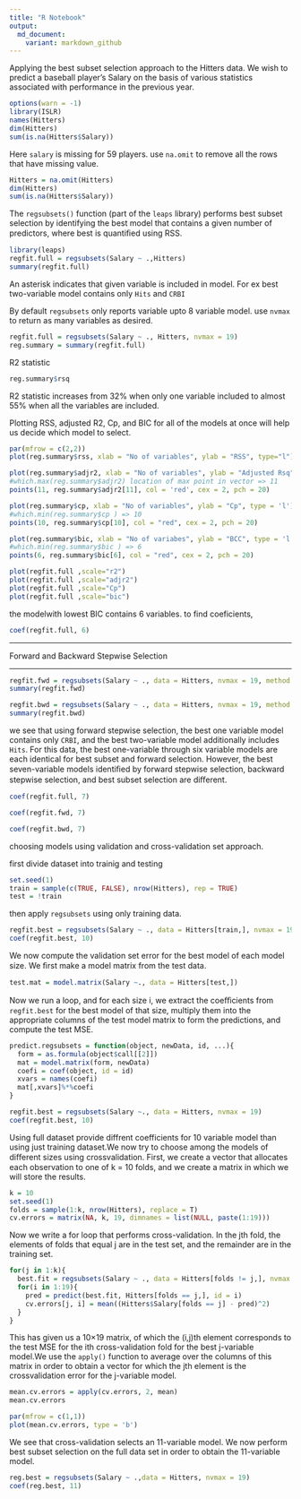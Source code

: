 ```yaml
---
title: "R Notebook"
output: 
  md_document:
    variant: markdown_github
---
```


Applying the best subset selection approach to the Hitters data. We wish to predict a baseball player’s Salary on the basis of various statistics associated with performance in the previous year.

```r
options(warn = -1)
library(ISLR)
names(Hitters)
dim(Hitters)
sum(is.na(Hitters$Salary))
```

Here `salary` is missing for 59 players. use `na.omit` to remove all the rows that have missing value.

```r
Hitters = na.omit(Hitters)
dim(Hitters)
sum(is.na(Hitters$Salary))
```

The `regsubsets()` function (part of the `leaps` library) performs best subset selection by identifying the best model that contains a given number of predictors, where best is quantiﬁed using RSS.

```r
library(leaps)
regfit.full = regsubsets(Salary ~ .,Hitters)
summary(regfit.full)
```

An asterisk indicates that given variable is included in model. For ex best two-variable model contains only `Hits` and `CRBI`

By default `regsubsets` only reports variable upto 8 variable model. use `nvmax` to return as many variables as desired.
```r
regfit.full = regsubsets(Salary ~ ., Hitters, nvmax = 19)
reg.summary = summary(regfit.full)
```

R2 statistic

```r
reg.summary$rsq
```

R2 statistic increases from 32% when only one variable included to almost 55% when all the variables are included.

Plotting RSS, adjusted R2, Cp, and BIC for all of the models at once will help us decide which model to select.
```r
par(mfrow = c(2,2))
plot(reg.summary$rss, xlab = "No of variables", ylab = "RSS", type="l")  #type="l"  to connect the plotted points with lines.

plot(reg.summary$adjr2, xlab = "No of variables", ylab = "Adjusted Rsq", type="l")
#which.max(reg.summary$adjr2) location of max point in vector => 11
points(11, reg.summary$adjr2[11], col = 'red', cex = 2, pch = 20)

plot(reg.summary$cp, xlab = "No of variables", ylab = "Cp", type = 'l')
#which.min(reg.summary$cp ) => 10
points(10, reg.summary$cp[10], col = "red", cex = 2, pch = 20)

plot(reg.summary$bic, xlab = "No of variabes", ylab = "BCC", type = 'l')
#which.min(reg.summary$bic ) => 6
points(6, reg.summary$bic[6], col = "red", cex = 2, pch = 20)
```
```r
plot(regfit.full ,scale="r2")
plot(regfit.full ,scale="adjr2")
plot(regfit.full ,scale="Cp")
plot(regfit.full ,scale="bic")
```

the modelwith lowest BIC contains 6 variables. to find coeficients,
```r
coef(regfit.full, 6)
```

****************************************************************************************************************************

Forward and Backward Stepwise Selection

****************************************************************************************************************************

```r

regfit.fwd = regsubsets(Salary ~ ., data = Hitters, nvmax = 19, method = "forward")
summary(regfit.fwd)

```
```r


regfit.bwd = regsubsets(Salary ~ ., data = Hitters, nvmax = 19, method = "backward")
summary(regfit.bwd)
```

we see that using forward stepwise selection, the best one variable model contains only `CRBI`, and the best two-variable model additionally includes `Hits`. For this data, the best one-variable through six variable models are each identical for best subset and forward selection. However, the best seven-variable models identiﬁed by forward stepwise selection, backward stepwise selection, and best subset selection are diﬀerent.
```r
coef(regfit.full, 7)
```
```r
coef(regfit.fwd, 7)
```
```r
coef(regfit.bwd, 7)
```

##################################################################################################################

choosing models using validation and cross-validation set approach.

##################################################################################################################

first divide dataset into trainig and testing
```r
set.seed(1)
train = sample(c(TRUE, FALSE), nrow(Hitters), rep = TRUE)
test = !train
```

then apply `regsubsets` using only training data.
```r
regfit.best = regsubsets(Salary ~ ., data = Hitters[train,], nvmax = 19)
coef(regfit.best, 10)
```

We now compute the validation set error for the best model of each model size. We ﬁrst make a model matrix from the test data.
```r
test.mat = model.matrix(Salary ~., data = Hitters[test,])
```
Now we run a loop, and for each size i, we extract the coeﬃcients from `regfit.best` for the best model of that size, multiply them into the appropriate columns of the test model matrix to form the predictions, and compute the test MSE.
```r
predict.regsubsets = function(object, newData, id, ...){
  form = as.formula(object$call[[2]])
  mat = model.matrix(form, newData)
  coefi = coef(object, id = id)
  xvars = names(coefi)
  mat[,xvars]%*%coefi
}
```

```r
regfit.best = regsubsets(Salary ~., data = Hitters, nvmax = 19)
coef(regfit.best, 10)
```

Using full dataset provide diffrent coefficients for 10 variable model than using just training dataset.We now try to choose among the models of diﬀerent sizes using crossvalidation. First, we create a vector that allocates each observation to one of k = 10 folds, and we create a matrix in which we will store the results.
```r
k = 10
set.seed(1)
folds = sample(1:k, nrow(Hitters), replace = T)
cv.errors = matrix(NA, k, 19, dimnames = list(NULL, paste(1:19)))
```
Now we write a for loop that performs cross-validation. In the jth fold, the elements of folds that equal j are in the test set, and the remainder are in the training set.
```r
for(j in 1:k){
  best.fit = regsubsets(Salary ~ ., data = Hitters[folds != j,], nvmax = 19)
  for(i in 1:19){
    pred = predict(best.fit, Hitters[folds == j,], id = i)
    cv.errors[j, i] = mean((Hitters$Salary[folds == j] - pred)^2)
  }
}
```
This has given us a 10×19 matrix, of which the (i,j)th element corresponds to the test MSE for the ith cross-validation fold for the best j-variable model.We use the `apply()` function to average over the columns of this matrix in order to obtain a vector for which the jth element is the crossvalidation error for the j-variable model.
```r
mean.cv.errors = apply(cv.errors, 2, mean)
mean.cv.errors
```
```r
par(mfrow = c(1,1))
plot(mean.cv.errors, type = 'b')
```
We see that cross-validation selects an 11-variable model. We now perform best subset selection on the full data set in order to obtain the 11-variable model.
```r
reg.best = regsubsets(Salary ~ .,data = Hitters, nvmax = 19)
coef(reg.best, 11)
```

